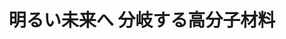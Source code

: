 ﻿---
title: "明るい未来へ 分岐する高分子材料"
category: "名誉教授"
vol: "77"
interviewee: "上田 充"
url: ""
tags: []
pdf: "77-3-ueda.pdf"
facephoto: ""
career: ""
preface: "上田研究室では最先端の高分子材料の開発に力を入れている。また、新規材料を開発するために最適な 高分子合成法の開発も行なっている。本稿では、上田研究室で行われている研究の中から主に、ブロック 共重合体を用いて半導体をナノレベルで制御した有機薄膜太陽電池や、非常に多機能な樹状高分子である デンドリマーについて紹介していく。"
---
